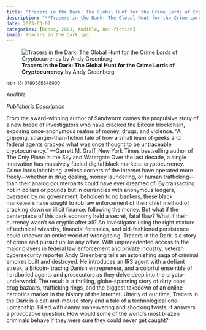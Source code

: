 ```yaml
---
title: "Tracers in the Dark: The Global Hunt for the Crime Lords of Cryptocurrency"
description: "**Tracers in the Dark: The Global Hunt for the Crime Lords of Cryptocurrency** by Andy Greenberg"
date: 2023-03-07
categories: [books, 2023, Audible, non-fiction]
image: Tracers_in_the_Dark.jpg
---
```

![**Tracers in the Dark: The Global Hunt for the Crime Lords of Cryptocurrency** by Andy Greenberg](Tracers_in_the_Dark.jpg){fig-align="left"}

<sup>isbn-13: 9780385548090</sup>

*Audible*

*Publisher's Description*

From the award-winning author of Sandworm comes the propulsive story of a
new breed of investigators who have cracked the Bitcoin blockchain,
exposing once-anonymous realms of money, drugs, and violence. “A gripping,
stranger-than-fiction tale of how a small team of geeks and federal agents
cracked what was once thought to be untraceable cryptocurrency.” —Garrett
M. Graff, New York Times bestselling author of The Only Plane in the Sky
and Watergate Over the last decade, a single innovation has massively
fueled digital black markets: cryptocurrency. Crime lords inhabiting
lawless corners of the internet have operated more freely—whether in drug
dealing, money laundering, or human trafficking—than their analog
counterparts could have ever dreamed of. By transacting not in dollars or
pounds but in currencies with anonymous ledgers, overseen by no government,
beholden to no bankers, these black marketeers have sought to rob law
enforcement of their chief method of cracking down on illicit finance:
following the money. But what if the centerpiece of this dark economy held
a secret, fatal flaw? What if their currency wasn’t so cryptic after all?
An investigator using the right mixture of technical wizardry, financial
forensics, and old-fashioned persistence could uncover an entire world of
wrongdoing. Tracers in the Dark is a story of crime and pursuit unlike any
other. With unprecedented access to the major players in federal law
enforcement and private industry, veteran cybersecurity reporter Andy
Greenberg tells an astonishing saga of criminal empires built and
destroyed. He introduces an IRS agent with a defiant streak, a Bitcoin-
tracing Danish entrepreneur, and a colorful ensemble of hardboiled agents
and prosecutors as they delve deep into the crypto-underworld. The result
is a thrilling, globe-spanning story of dirty cops, drug bazaars,
trafficking rings, and the biggest takedown of an online narcotics market
in the history of the Internet. Utterly of our time, Tracers in the Dark is
a cat-and-mouse story and a tale of a technological one-upmanship. Filled
with canny maneuvering and shocking twists, it answers a provocative
question: How would some of the world’s most brazen criminals behave if
they were sure they could never get caught?